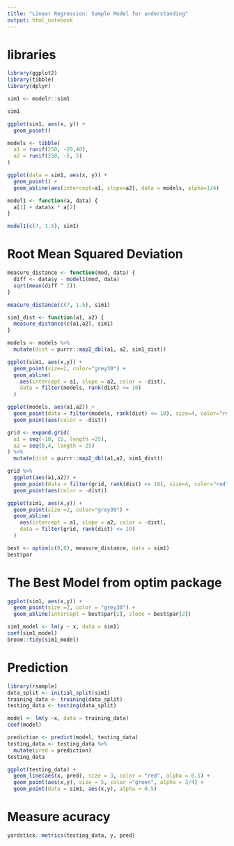 ```yaml
---
title: "Linear Regression: Sample Model for understanding"
output: html_notebook
---
```


# libraries
```r
library(ggplot2)
library(tibble)
library(dplyr)

sim1 <- modelr::sim1
```
```r
sim1
```

```r
ggplot(sim1, aes(x, y)) +
  geom_point()
```

```r

models <- tibble(
  a1 = runif(250, -20,40),
  a2 = runif(250, -5, 5)
)

ggplot(data = sim1, aes(x, y)) +
  geom_point() +
  geom_abline(aes(intercept=a1, slope=a2), data = models, alpha=1/4)

```


```r
model1 <- function(a, data) {
  a[1] + data$x * a[2] 
}

model1(c(7, 1.5), sim1)
```


# Root Mean Squared Deviation
```r

measure_distance <- function(mod, data) {
  diff <- data$y - model1(mod, data)
  sqrt(mean(diff ^ 2))
}

measure_distance(c(7, 1.5), sim1)
```


```r
sim1_dist <- function(a1, a2) {
  measure_distance(c(a1,a2), sim1)
}

models <- models %>%
  mutate(dist = purrr::map2_dbl(a1, a2, sim1_dist))

ggplot(sim1, aes(x,y)) +
  geom_point(size=2, color="grey30") +
  geom_abline(
    aes(intercept = a1, slope = a2, color = -dist),
    data = filter(models, rank(dist) <= 10)
  )
```
```r
ggplot(models, aes(a1,a2)) +
  geom_point(data = filter(models, rank(dist) <= 10), size=4, color="red")+
  geom_point(aes(color = -dist))
```

```r

grid <- expand.grid(
  a1 = seq(-10, 15, length =25),
  a2 = seq(0,4, length = 25)
) %>%
  mutate(dist = purrr::map2_dbl(a1,a2, sim1_dist))

grid %>%
  ggplot(aes(a1,a2)) +
  geom_point(data = filter(grid, rank(dist) <= 10), size=4, color="red") +
  geom_point(aes(color = -dist))

```
```r
ggplot(sim1, aes(x,y)) +
  geom_point(size =2, color="grey30") +
  geom_abline(
    aes(intercept = a1, slope = a2, color = -dist),
    data = filter(grid, rank(dist) <= 10)
  )
```

```r
best <- optim(c(0,0), measure_distance, data = sim1)
best$par
```

# The Best Model from optim package
```r
ggplot(sim1, aes(x,y)) +
  geom_point(size =2, color = "grey30") +
  geom_abline(intercept = best$par[1], slope = best$par[2])
```
```r
sim1_model <- lm(y ~ x, data = sim1)
coef(sim1_model)
broom::tidy(sim1_model)
```
# Prediction
```r
library(rsample)
data_split <- initial_split(sim1)
training_data <- training(data_split)
testing_data <- testing(data_split)
```

```r
model <- lm(y ~x, data = training_data)
coef(model)
```

```r
prediction <- predict(model, testing_data)
testing_data <- testing_data %>%
  mutate(pred = prediction)
testing_data
```

```r
ggplot(testing_data) +
  geom_line(aes(x, pred), size = 3, color = "red", alpha = 0.5) +
  geom_point(aes(x,y), size = 5, color ="green", alpha = 3/4) +
  geom_point(data = sim1, aes(x,y), alpha = 0.5)
```
# Measure acuracy
```r
yardstick::metrics(testing_data, y, pred)
```